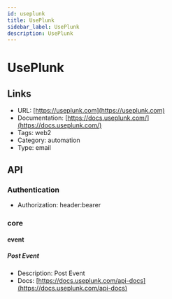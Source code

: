 ```yaml
---
id: useplunk
title: UsePlunk
sidebar_label: UsePlunk
description: UsePlunk
---
```


# UsePlunk

## Links

* URL: [https://useplunk.com](https://useplunk.com)
* Documentation: [https://docs.useplunk.com/](https://docs.useplunk.com/)
* Tags: web2
* Category: automation
* Type: email

## API

### Authentication

* Authorization: header:bearer

### core

#### event

##### Post Event

* Description: Post Event
* Docs: [https://docs.useplunk.com/api-docs](https://docs.useplunk.com/api-docs)
